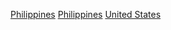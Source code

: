 {{Commonscat|Relations of the Philippines and the United States}}

{{catmore|美菲關係}}

[[Category:美國雙邊關係|Philippines]]
[[Category:美國-亞洲關係|Philippines]]
[[Category:菲律賓雙邊關係|United States]]